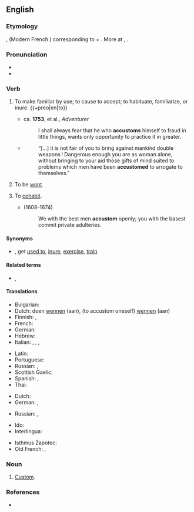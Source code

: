 ==English==

===Etymology===
{{etyl|fro|en}} {{m|fro|acoustumer}}, {{m|fro|acustumer}} (Modern French {{m|fr|accoutumer}}) corresponding to {{m|fro|a||to, toward}} + {{m|fro|coustume|custom}}. More at {{m|en|custom}}, {{m|en|costume}}.

===Pronunciation===
* {{IPA|/ə.ˈkʌs.təm/|lang=en}}
* {{audio|en-us-accustom.ogg|Audio (US)|lang=en}}

===Verb===
{{en-verb}}

# {{lb|en|intransitive}} To make familiar by use; to cause to accept; to habituate, familiarize, or inure. {{+preo|en|to}}
#* ca. '''1753''', {{w|John Hawkesworth}} et al., ''Adventurer''
#*: I shall always fear that he who '''accustoms''' himself to fraud in little things, wants only opportunity to practice it in greater.
#* {{RQ:EHough PrqsPrc|I|0029}}
#*: “[…] it is not fair of you to bring against mankind double weapons&thinsp;! Dangerous enough you are as woman alone, without bringing to your aid those gifts of mind suited to problems which men have been '''accustomed''' to arrogate to themselves.”
# {{lb|en|intransitive|obsolete}} To be [[wont]].
#: {{rfquotek|Carew}}
# {{lb|en|intransitive|obsolete}} To [[cohabit]].
#* {{w|John Milton}} (1608-1674)
#*: We with the best men '''accustom''' openly; you with the basest commit private adulteries.

====Synonyms====
* {{l|en|habituate}}, get [[used to]], [[inure]], [[exercise]], [[train]]

====Related terms====
* {{l|en|custom}}, {{l|en|customary}}

====Translations====
{{trans-top|to make familiar by use}}
* Bulgarian: {{t+|bg|свиквам}}
* Dutch: doen [[wennen]] (aan), (to accustom oneself) [[wennen]] (aan)
* Finnish: {{t+|fi|totuttaa}}, {{t+|fi|sopeuttaa}}
* French: {{t+|fr|accoutumer}}
* German: {{t+|de|gewöhnen}}
* Hebrew: {{t+|he|הסכין|tr=hee-skeen}}
* Italian: {{t|it|assuefarsi}}, {{t+|it|abituarsi}}, {{t+|it|adattarsi}}, {{t|it|familiarizzare}}
{{trans-mid}}
* Latin: {{t|la|assuefacio}}
* Portuguese: {{t+|pt|acostumar}}
* Russian: {{t+|ru|приуча́ть|impf}}, {{t+|ru|приучи́ть|pf}}
* Scottish Gaelic: {{t|gd|cleachd}}
* Spanish: {{t+|es|acostumbrarse}}, {{t+|es|habituar}}
* Thai: {{t+|th|คุ้นเคย|tr=khoon-khuey}}
{{trans-bottom}}

{{trans-top|to be wont}}
* Dutch: {{t+|nl|plegen}}
* German: {{t+|de|gewöhnen|alt=sich gewöhnen}} {{qualifier|to get used/accustomed to}}, {{t+|de|pflegen}}
{{trans-mid}}
* Russian: {{t+|ru|привыка́ть|impf}}, {{t+|ru|привы́кнуть|pf}} {{qualifier|to get used/accustomed to}}
{{trans-bottom}}

{{trans-see|cohabit}}

{{checktrans-top}}
* Ido: {{t+check|io|kustumar}}
* Interlingua: {{t-check|ia|accostumar}}
{{trans-mid}}
* Isthmus Zapotec: {{t-check|zai|rusiaa}}
* Old French: {{t-check|fro|acostumer}}, {{t-check|fro|acustumer}}
{{trans-bottom}}

===Noun===
{{en-noun}}

# {{lb|en|obsolete}} [[custom|Custom]].

===References===
* {{R:Webster 1913}}